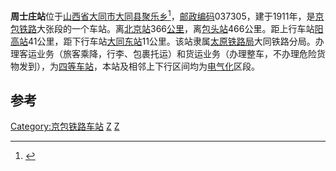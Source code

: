 {{noteTA
|1=zh-cn:始发车次; zh-hk:列車班次;
|2=zh-cn:车次; zh-hk:班次;
}}
{{Infobox China railway station
|车站名称 = 周士庄站
|车站名称拼音 = Zhoushizhuang
|车站代码 = 12386
|车站地址 = [[山西省|山西省]][[大同县|大同县]][[周士庄乡|周士庄乡]]
|坐标 = {{coord|40|6|57|N|113|27|59|E|display=inline,title}}
|归属 = [[太原铁路局|太原铁路局]]大同铁路分局
|车站等级 = [[四等站_(中铁)|四等站]]
|线路 = [[京包铁路|京包铁路]]
}}
'''周士庄站'''位于[[山西省|山西省]][[大同市|大同市]][[大同县|大同县]][[聚乐乡|聚乐乡]]<ref>{{Cite web |url=http://ww.agri.com.cn/railway/2497.htm |title=金农网周士庄站 |accessdate=2009-08-14 |archive-date=2016-03-05 |archive-url=https://web.archive.org/web/20160305052320/http://ww.agri.com.cn/railway/2497.htm |dead-url=yes }}</ref>，[[邮政编码|邮政编码]]037305，建于1911年，是[[京包铁路|京包铁路]]大张段的一个车站。离[[北京站|北京站]]366[[公里|公里]]，离[[包头站|包头站]]466公里。距上行车站[[阳高站|阳高站]]41公里，距下行车站[[大同东站|大同东站]]11公里。该站隶属[[太原铁路局|太原铁路局]]大同铁路分局。办理客运业务（旅客乘降，行李、包裹托运）和货运业务（办理整车，不办理危险货物发到），为[[四等站_(中铁)|四等车站]]，本站及相邻上下行区间均为[[电气化|电气化]]区段。

==参考==
{{reflist}}

{{start rail box}}
{{s-inop|[[聚乐堡站|聚乐堡站]]}}
{{s-line|[[京包铁路|京包铁路]]}}
{{s-inop|[[大同东站|大同东站]]}}
{{end box}}
{{京包铁路}}
{{铁路车站小作品}}

[[Category:京包铁路车站|Category:京包铁路车站]]
[[Category:1911年启用的铁路车站|Z]]
[[Category:大同市铁路车站|Z]]